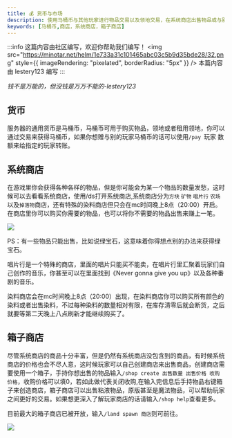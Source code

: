 ```yaml
---
title: 💰 货币与市场
description: 使用马桶币与其他玩家进行物品交易以及领地交易，在系统商店出售物品或与别的玩家交易来赚取马桶币。
keywords: [马桶币,商店，系统商店，箱子商店]
---
```


:::info 这篇内容由社区编写，欢迎你帮助我们编写！
<img
  src="https://minotar.net/helm/1e733a31c101465abc03c5b9d35bde28/32.png"
  style={{ imageRendering: "pixelated", borderRadius: "5px" }}
/> 本篇内容由 lestery123 编写
:::

*钱不是万能的，但没钱是万万不能的-lestery123*

## 货币

服务器的通用货币是马桶币，马桶币可用于购买物品，领地或者租用领地，你可以通过交易来获得马桶币，如果你想赠与别的玩家马桶币的话可以使用`/pay `玩家 数额来给指定的玩家转账。

## 系统商店

在游戏里你会获得各种各样的物品，但是你可能会为某一个物品的数量发愁，这时候可以去看看系统商店，使用/ds打开系统商店,系统商店分为`方块` `矿物` `唱片行` `农场`以及`掉落物`商店，还有特殊的染料商店但只会在mc时间晚上8点（20:00）开启。在商店里你可以购买你需要的物品，也可以将你不需要的物品出售来赚上一笔。

![](/img/shop/Server-shop.png)

PS：有一些物品只能出售，比如说绿宝石，这意味着你得想点别的办法来获得绿宝石。

唱片行是一个特殊的商店，里面的唱片只能买不能卖，在唱片行里汇聚着玩家们自己创作的音乐，你甚至可以在里面找到《Never gonna give you up》以及各种番剧的音乐。

染料商店会在mc时间晚上8点（20:00）出现，在染料商店你可以购买所有颜色的染料或者出售染料，不过每种染料的数量相对有限，在库存清零后就会断货，之后就要等第二天晚上八点刷新才能继续购买了。

## 箱子商店

尽管系统商店的商品十分丰富，但是仍然有系统商店没包含到的商品，有时候系统商店的价格也会不尽人意，这时候玩家可以自己创建商店来出售商品，创建商店需要使用一个箱子，手持你想出售的物品输入`/shop create 出售数量 出售价格 收购价格`，收购价格可以填0，若如此做代表关闭收购,在输入完信息后手持物品右键箱子来创造商店，箱子商店可以出售粘液物品，原版甚至是魔法物品，可以帮助玩家之间更好的交易。如果想更深入了解玩家商店的话请输入`/shop help`查看更多。

目前最大的箱子商店已被开放，输入`/land spawn 商店`则可前往。

![](/img/shop/Chest-shop.png)